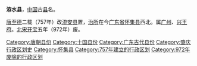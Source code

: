 '''洊水县'''，[[中国|中国]]古[[县|县]]名。

[[唐朝|唐]][[至德_(唐朝)|至德]]二载（757年）改[[洊安县|洊安县]]置，[[治所|治所]]在今[[广东省|广东省]][[怀集县|怀集县]]西北。属[[广州_(古代)|广州]]、[[興王府_(南漢)|兴王府]]。[[北宋|北宋]][[开宝|开宝]]五年（972年）废。

{{广东行政区划小作品}}
[[Category:唐朝县份|Category:唐朝县份]]
[[Category:十国县份|Category:十国县份]]
[[Category:广东古代县份|Category:广东古代县份]]
[[Category:肇庆行政区划史|Category:肇庆行政区划史]]
[[Category:怀集县|Category:怀集县]]
[[Category:757年建立的行政区划|Category:757年建立的行政区划]]
[[Category:972年废除的行政区划|Category:972年废除的行政区划]]